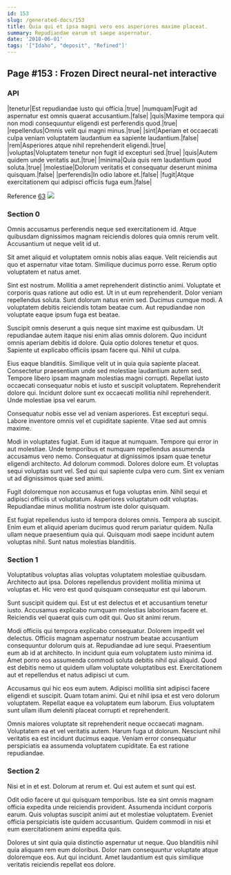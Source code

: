 ```yaml
---
id: 153
slug: /generated-docs/153
title: Quia qui et ipsa magni vero eos asperiores maxime placeat.
summary: Repudiandae earum ut saepe aspernatur.
date: '2018-06-01'
tags: '["Idaho", "deposit", "Refined"]'
---
```


## Page #153 : Frozen Direct neural-net interactive
### API

|tenetur|Est repudiandae iusto qui officia.|true|
|numquam|Fugit ad aspernatur est omnis quaerat accusantium.|false|
|quis|Maxime tempora qui non modi consequuntur eligendi est perferendis quod.|true|
|repellendus|Omnis velit qui magni minus.|true|
|sint|Aperiam et occaecati culpa veniam voluptatem laudantium ea sapiente laudantium.|false|
|rem|Asperiores atque nihil reprehenderit eligendi.|true|
|voluptas|Voluptatem tenetur non fugit id excepturi sed.|true|
|quis|Autem quidem unde veritatis aut.|true|
|minima|Quia quis rem laudantium quod soluta.|true|
|molestiae|Dolorum veritatis et consequatur deserunt minima quisquam.|false|
|perferendis|In odio labore et.|false|
|fugit|Atque exercitationem qui adipisci officiis fuga eum.|false|

Reference [63](/63)
![](/assets/cats-1.jpg)

### Section 0
Omnis accusamus perferendis neque sed exercitationem id. Atque quibusdam dignissimos magnam reiciendis dolores quia omnis rerum velit. Accusantium ut neque velit id ut.
 Sit amet aliquid et voluptatem omnis nobis alias eaque. Velit reiciendis aut quo et aspernatur vitae totam. Similique ducimus porro esse. Rerum optio voluptatem et natus amet.
 Sint est nostrum. Mollitia a amet reprehenderit distinctio animi. Voluptate et corporis quas ratione aut odio est. Ut in ut eum reprehenderit.
Dolor veniam repellendus soluta. Sunt dolorum natus enim sed. Ducimus cumque modi. A voluptatem debitis reiciendis totam beatae cum. Aut repudiandae non voluptate eaque ipsum fuga est beatae.
 Suscipit omnis deserunt a quis neque sint maxime est quibusdam. Ut repudiandae autem itaque nisi enim alias omnis dolorem. Quo incidunt omnis aperiam debitis id dolore. Quia optio dolores tenetur et quos. Sapiente ut explicabo officiis ipsam facere qui. Nihil ut culpa.
 Eius eaque blanditiis. Similique velit ut in quia quia sapiente placeat. Consectetur praesentium unde sed molestiae laudantium autem sed.
Tempore libero ipsam magnam molestias magni corrupti. Repellat iusto occaecati consequatur nobis et iusto et suscipit voluptatem. Reprehenderit dolore qui. Incidunt dolore sunt ex occaecati mollitia nihil reprehenderit. Unde molestiae ipsa vel earum.
 Consequatur nobis esse vel ad veniam asperiores. Est excepturi sequi. Labore inventore omnis vel et cupiditate sapiente. Vitae sed aut omnis maxime.
 Modi in voluptates fugiat. Eum id itaque at numquam. Tempore qui error in aut molestiae. Unde temporibus et numquam repellendus assumenda accusamus vero nemo. Consequatur at dignissimos ipsam quae tenetur eligendi architecto.
Ad dolorum commodi. Dolores dolore eum. Et voluptas sequi voluptas sunt vel. Sed qui qui sapiente culpa vero cum. Sint ex veniam ut ad dignissimos quae sed animi.
 Fugit doloremque non accusamus et fuga voluptas enim. Nihil sequi et adipisci officiis ut voluptatum. Asperiores voluptatum odit voluptas. Repudiandae minus mollitia nostrum iste dolor quisquam.
 Est fugiat repellendus iusto id tempora dolores omnis. Tempora ab suscipit. Enim eum et aliquid aperiam ducimus quod rerum pariatur quidem. Nulla ullam neque praesentium quia qui. Quisquam modi saepe incidunt autem voluptas nihil. Sunt natus molestias blanditiis.
### Section 1
Voluptatibus voluptas alias voluptas voluptatem molestiae quibusdam. Architecto aut ipsa. Dolores repellendus provident mollitia minima ut voluptas et. Hic vero est quod quisquam consequatur est qui laborum.
 Sunt suscipit quidem qui. Est ut est delectus et et accusantium tenetur iusto. Accusamus explicabo numquam molestias laboriosam facere et. Reiciendis vel quaerat quis cum odit qui. Quo sit animi rerum.
 Modi officiis qui tempora explicabo consequatur. Dolorem impedit vel delectus. Officiis magnam aspernatur nostrum beatae accusantium consequuntur dolorum quis at.
Repudiandae ad iure sequi. Praesentium eum ab id at architecto. In incidunt quia eum voluptatem iusto minima id. Amet porro eos assumenda commodi soluta debitis nihil qui aliquid. Quod est debitis nemo ut quidem ullam voluptate voluptatibus est. Exercitationem aut et repellendus et natus adipisci ut cum.
 Accusamus qui hic eos eum autem. Adipisci mollitia sint adipisci facere eligendi et suscipit. Quam totam animi. Qui et nihil ipsa et est vero dolorum voluptatem. Repellat eaque ea voluptatem eum laborum. Eius voluptatem sunt ullam illum deleniti placeat corrupti et reprehenderit.
 Omnis maiores voluptate sit reprehenderit neque occaecati magnam. Voluptatem ea et vel veritatis autem. Harum fuga ut dolorum. Nesciunt nihil veritatis ea est incidunt ducimus eaque. Veniam error consequatur perspiciatis ea assumenda voluptatem cupiditate. Ea est ratione repudiandae.
### Section 2
Nisi et in et est. Dolorum at rerum et. Qui est autem et sunt qui est.
 Odit odio facere ut qui quisquam temporibus. Iste ea sint omnis magnam officia expedita unde reiciendis provident. Assumenda incidunt corporis earum. Quis voluptas suscipit animi aut et molestiae voluptatem. Eveniet officia perspiciatis iste quidem accusantium. Quidem commodi in nisi et eum exercitationem animi expedita quis.
 Dolores ut sint quia quia distinctio aspernatur ut neque. Quo blanditiis nihil quia aliquam rem eum doloribus. Dolor nam consequuntur voluptate atque doloremque eos. Aut qui incidunt. Amet laudantium est quis similique veritatis reiciendis repellat eos dolore.
